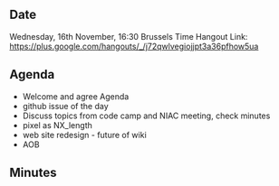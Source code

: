 ==Date==

Wednesday, 16th November, 16:30 Brussels Time
Hangout Link: https://plus.google.com/hangouts/_/j72qwlvegiojjpt3a36pfhow5ua

==Agenda==

* Welcome and agree Agenda
* github issue of the day
* Discuss topics from code camp and NIAC meeting, check minutes
* pixel as NX_length
* web site redesign - future of wiki
* AOB

==Minutes==